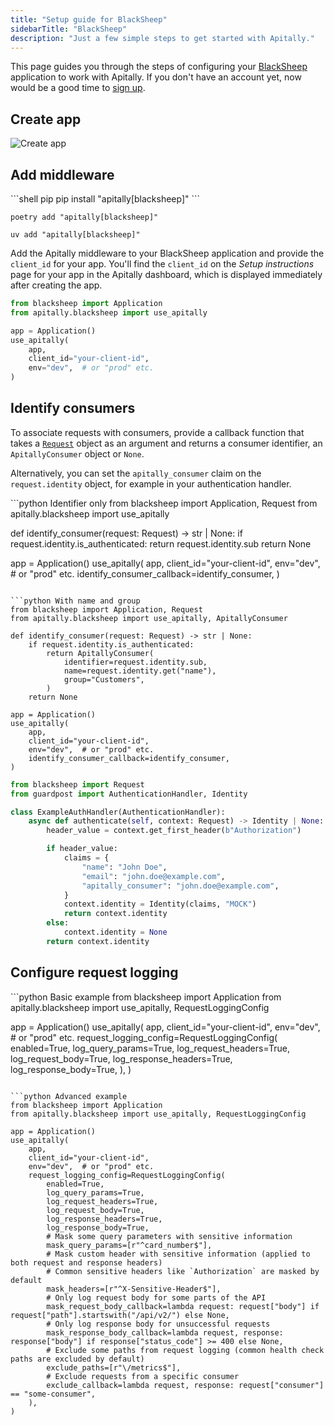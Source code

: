 ```yaml
---
title: "Setup guide for BlackSheep"
sidebarTitle: "BlackSheep"
description: "Just a few simple steps to get started with Apitally."
---
```



This page guides you through the steps of configuring your [BlackSheep](https://www.neoteroi.dev/blacksheep/) application to work with Apitally. If you don't have an account yet, now would be a good time to [sign up](https://app.apitally.io/?signup).

<SetupGuideStartSnippet framework="BlackSheep" />


## Create app

<CreateAppSnippet1 framework="Starlette" />

<img src="https://assets.apitally.io/docs/2025-05-21/create-app.webp" alt="Create app" class="rounded-xl" />

<CreateAppSnippet2 />

## Add middleware

<AddMiddlewarePythonSnippet framework="BlackSheep" extra="blacksheep" />

<CodeGroup>
```shell pip
pip install "apitally[blacksheep]"
```

```shell poetry
poetry add "apitally[blacksheep]"
```

```shell uv
uv add "apitally[blacksheep]"
```
</CodeGroup>

Add the Apitally middleware to your BlackSheep application and provide the `client_id` for your app.
You'll find the `client_id` on the _Setup instructions_ page for your app in the Apitally dashboard, which is displayed immediately after creating the app.

```python
from blacksheep import Application
from apitally.blacksheep import use_apitally

app = Application()
use_apitally(
    app,
    client_id="your-client-id",
    env="dev",  # or "prod" etc.
)
```

<div style={{ marginTop: "-0.5rem" }}>
  <Snippet file="middleware-first-note.mdx" />
</div>

<Snippet file="add-middleware-check.mdx" />

## Identify consumers

<Snippet file="identify-consumers.mdx" />

To associate requests with consumers, provide a <Tooltip tip="See example below">callback function</Tooltip> that takes a [`Request`](https://www.neoteroi.dev/blacksheep/requests/#the-request-class) object as an argument and returns a consumer identifier, an `ApitallyConsumer` object or `None`.

Alternatively, you can set the `apitally_consumer` claim on the `request.identity` object, for example in your authentication handler.

<CodeGroup>
```python Identifier only
from blacksheep import Application, Request
from apitally.blacksheep import use_apitally

def identify_consumer(request: Request) -> str | None:
    if request.identity.is_authenticated:
        return request.identity.sub
    return None

app = Application()
use_apitally(
    app,
    client_id="your-client-id",
    env="dev",  # or "prod" etc.
    identify_consumer_callback=identify_consumer,
)
```

```python With name and group
from blacksheep import Application, Request
from apitally.blacksheep import use_apitally, ApitallyConsumer

def identify_consumer(request: Request) -> str | None:
    if request.identity.is_authenticated:
        return ApitallyConsumer(
            identifier=request.identity.sub,
            name=request.identity.get("name"),
            group="Customers",
        )
    return None

app = Application()
use_apitally(
    app,
    client_id="your-client-id",
    env="dev",  # or "prod" etc.
    identify_consumer_callback=identify_consumer,
)
```

```python Claim on identity
from blacksheep import Request
from guardpost import AuthenticationHandler, Identity

class ExampleAuthHandler(AuthenticationHandler):
    async def authenticate(self, context: Request) -> Identity | None:
        header_value = context.get_first_header(b"Authorization")

        if header_value:
            claims = {
                "name": "John Doe",
                "email": "john.doe@example.com",
                "apitally_consumer": "john.doe@example.com",
            }
            context.identity = Identity(claims, "MOCK")
            return context.identity
        else:
            context.identity = None
        return context.identity
```
</CodeGroup>

<ConsumerIdentifierSnippet />

<Snippet file="identify-consumers-check.mdx" />

## Configure request logging

<RequestLoggingConfigSnippet language="python" />

<CodeGroup>
```python Basic example
from blacksheep import Application
from apitally.blacksheep import use_apitally, RequestLoggingConfig

app = Application()
use_apitally(
    app,
    client_id="your-client-id",
    env="dev",  # or "prod" etc.
    request_logging_config=RequestLoggingConfig(
        enabled=True,
        log_query_params=True,
        log_request_headers=True,
        log_request_body=True,
        log_response_headers=True,
        log_response_body=True,
    ),
)
```

```python Advanced example
from blacksheep import Application
from apitally.blacksheep import use_apitally, RequestLoggingConfig

app = Application()
use_apitally(
    app,
    client_id="your-client-id",
    env="dev",  # or "prod" etc.
    request_logging_config=RequestLoggingConfig(
        enabled=True,
        log_query_params=True,
        log_request_headers=True,
        log_request_body=True,
        log_response_headers=True,
        log_response_body=True,
        # Mask some query parameters with sensitive information
        mask_query_params=[r"^card_number$"],
        # Mask custom header with sensitive information (applied to both request and response headers)
        # Common sensitive headers like `Authorization` are masked by default
        mask_headers=[r"^X-Sensitive-Header$"],
        # Only log request body for some parts of the API
        mask_request_body_callback=lambda request: request["body"] if request["path"].startswith("/api/v2/") else None,
        # Only log response body for unsuccessful requests
        mask_response_body_callback=lambda request, response: response["body"] if response["status_code"] >= 400 else None,
        # Exclude some paths from request logging (common health check paths are excluded by default)
        exclude_paths=[r"\/metrics$"],
        # Exclude requests from a specific consumer
        exclude_callback=lambda request, response: request["consumer"] == "some-consumer",
    ),
)
```
</CodeGroup>

